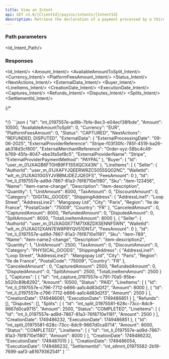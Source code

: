 ```yaml
---
title: View an Intent
api: GET v3.0/{ClientId}/payins/intents/{IntentId}
description: Retrieve the declaration of a payment processed by a third-party PSP
---
```





### Path parameters

<Id_Intent_Path/>

### Responses

<AccordionGroup>
<Accordion title="200 - Response parameters">

<Id_Intent/>
<Amount_Intent/>
<AvailableAmountToSplit_Intent/>
<Currency_Intent/>
<PlatformFeesAmount_Intent/>
<Status_Intent/>
<NextActions_Intent/>
<ExternalData_Intent/>
<Buyer_Intent/>
<LineItems_Intent/>
<CreationDate_Intent/>
<ExecutionDate_Intent/>
<Captures_Intent/>
<Refunds_Intent/>
<Disputes_Intent/>
<Splits_Intent/>
<SettlementId_Intent/>

</Accordion>
</AccordionGroup>

{/* <AccordionGroup>
<Accordion title="400 - ">
```json

```
</Accordion>
</AccordionGroup> */}

<ResponseExample>
```json
{
    "Id": "int_0197557e-ad9b-7bfe-8ec3-e04ecf38fbde",
    "Amount": 10500,
    "AvailableAmountToSplit": 0,
    "Currency": "EUR",
    "PlatformFeesAmount": 0,
    "Status": "CAPTURED",
    "NextActions": "REFUNDED, DISPUTED",
    "ExternalData": {
        "ExternalProcessingDate": "09-06-2025",
        "ExternalProviderReference": "Stripe-f03f30fc-785f-4519-ba26-ab318d3cf800",
        "ExternalMerchantReference": "Order-xyz-58bc4c49-b769-45fa-8047-ebe3fa5ef8c5",
        "ExternalProviderName": "Stripe",
        "ExternalProviderPaymentMethod": "PAYPAL"
    },
    "Buyer": {
        "Id": "user_m_01JXAGB6FT0HB9FF1S5XQCX43N"
    },
    "LineItems": [
        {
            "Seller": {
                "AuthorId": "user_m_01JXAFYJQEERWRZC5055SQ02NC",
                "WalletId": "wlt_m_01JXAG10G5YJVBBMJDEZJQE0FS",
                "FeesAmount": 0
            },
            "Id": "int_li_0197557e-ad9d-7867-81a3-76f8710e1180",
            "Sku": "item-123456",
            "Name": "item-name-change",
            "Description": "item-description",
            "Quantity": 1,
            "UnitAmount": 8000,
            "TaxAmount": 0,
            "DiscountAmount": 0,
            "Category": "DIGITAL_GOODS",
            "ShippingAddress": {
                "AddressLine1": "Loop Street",
                "AddressLine2": "Mangopay Ltd",
                "City": "Paris",
                "Region": "Ile de France",
                "PostalCode": "75009",
                "Country": "FR"
            },
            "CanceledAmount" : 0,
            "CapturedAmount": 8000,
            "RefundedAmount": 0,
            "DisputedAmount": 0,
            "SplitAmount": 8000,
            "TotalLineItemAmount": 8000
        },
        {
            "Seller": {
                "AuthorId": "user_m_01JXAG0X7TM71X8ZDXSENNF5WN",
                "WalletId": "wlt_m_01JXAG12XAN7EW8PRYQV51DNTJ",
                "FeesAmount": 0
            },
            "Id": "int_li_0197557e-ad9d-7867-81a3-76f8710e1181",
            "Sku": "item-789",
            "Name": "item-name2-change",
            "Description": "item-description2",
            "Quantity": 1,
            "UnitAmount": 2500,
            "TaxAmount": 0,
            "DiscountAmount": 0,
            "Category": "PHYSICAL_GOODS",
            "ShippingAddress": {
                "AddressLine1": "Loop Street",
                "AddressLine2": "Mangopay Ltd",
                "City": "Paris",
                "Region": "Ile de France",
                "PostalCode": "75009",
                "Country": "FR"
            },
            "CanceledAmount" : 0,
            "CapturedAmount": 2500,
            "RefundedAmount": 0,
            "DisputedAmount": 0,
            "SplitAmount": 2500,
            "TotalLineItemAmount": 2500
        }
    ],
    "Captures": [
        {
            "Id": "int_capture_0197557e-c791-70a5-95be-b520c89b8292",
            "Amount": 10500,
            "Status": "PAID",
            "LineItems": [
                {
                    "Id": "int_li_0197557e-c796-7712-b666-aa1c4d83d2f2",
                    "Amount": 8000
                },
                {
                    "Id": "int_li_0197557e-c796-7712-b666-aa1c4d83d2f3",
                    "Amount": 2500
                }
            ],
            "CreationDate": 1749486061,
            "ExecutionDate": 1749486851
        }
    ],
    "Refunds": [],
    "Disputes": [],
    "Splits": [
        {
            "Id": "int_split_01975581-628c-73cc-8dc9-9667d0ca9715",
            "Amount": 2500,
            "Status": "COMPLETED",
            "LineItems": [
                {
                    "Id": "int_li_0197557e-ad9d-7867-81a3-76f8710e1181",
                    "Amount": 2500
                }
            ],
            "CreationDate": 1749486232,
            "ExecutionDate": 1749486851
        },
        {
            "Id": "int_split_01975581-628c-73cc-8dc9-9667d0ca9714",
            "Amount": 8000,
            "Status": "COMPLETED",
            "LineItems": [
                {
                    "Id": "int_li_0197557e-ad9d-7867-81a3-76f8710e1180",
                    "Amount": 8000
                }
            ],
            "CreationDate": 1749486232,
            "ExecutionDate": 1749487015
        }
    ],
    "CreationDate": 1749486054,
    "ExecutionDate": 1749486232,
    "SettlementId": "int_stlmnt_01975582-2b19-7699-aaf3-a8167936254f"
}
```
</ResponseExample>

<RequestExample>
<RestGetNoBody/>
</RequestExample>